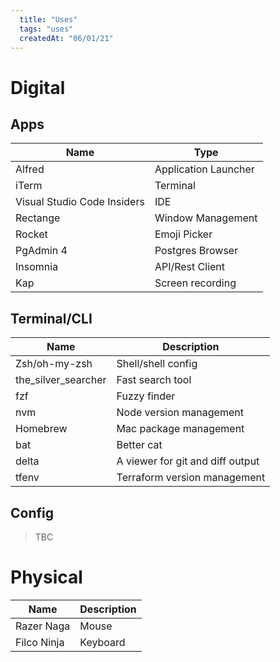 ```yaml
---
  title: "Uses"
  tags: "uses"
  createdAt: "06/01/21"
---
```


# Digital

## Apps

| Name                        | Type                 |
| --------------------------- | -------------------- |
| Alfred                      | Application Launcher |
| iTerm                       | Terminal             |
| Visual Studio Code Insiders | IDE                  |
| Rectange                    | Window Management    |
| Rocket                      | Emoji Picker         |
| PgAdmin 4                   | Postgres Browser     |
| Insomnia                    | API/Rest Client      |
| Kap                         | Screen recording     |

## Terminal/CLI

| Name                | Description                      |
| ------------------- | -------------------------------- |
| Zsh/oh-my-zsh       | Shell/shell config               |
| the_silver_searcher | Fast search tool                 |
| fzf                 | Fuzzy finder                     |
| nvm                 | Node version management          |
| Homebrew            | Mac package management           |
| bat                 | Better cat                       |
| delta               | A viewer for git and diff output |
| tfenv               | Terraform version management     |

## Config

> TBC

# Physical

| Name        | Description |
| ----------- | ----------- |
| Razer Naga  | Mouse       |
| Filco Ninja | Keyboard    |
